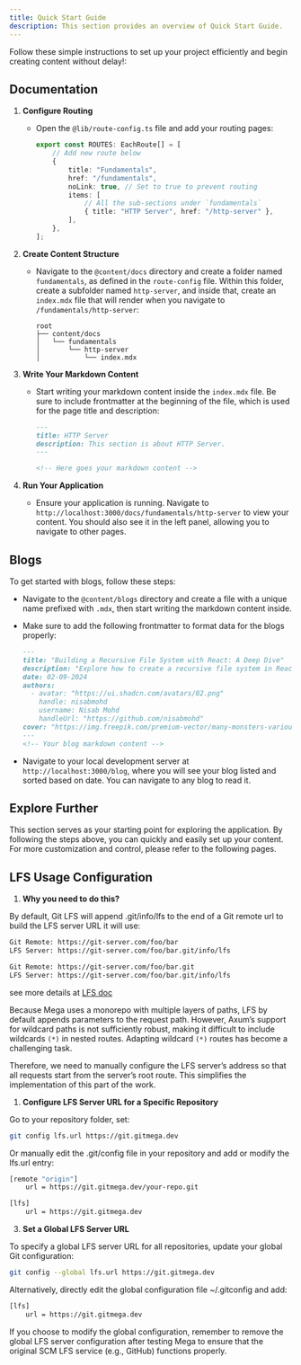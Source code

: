```yaml
---
title: Quick Start Guide
description: This section provides an overview of Quick Start Guide.
---
```


Follow these simple instructions to set up your project efficiently and begin creating content without delay!:

## Documentation

1. **Configure Routing**
   - Open the `@lib/route-config.ts` file and add your routing pages:
     ```typescript
     export const ROUTES: EachRoute[] = [
         // Add new route below
         {
             title: "Fundamentals",
             href: "/fundamentals",
             noLink: true, // Set to true to prevent routing
             items: [
                 // All the sub-sections under `fundamentals`
                 { title: "HTTP Server", href: "/http-server" },
             ],
         },
     ];
     ```

2. **Create Content Structure**
   - Navigate to the `@content/docs` directory and create a folder named `fundamentals`, as defined in the `route-config` file. Within this folder, create a subfolder named `http-server`, and inside that, create an `index.mdx` file that will render when you navigate to `/fundamentals/http-server`:
     ```plaintext
     root
     ├── content/docs
     │   └── fundamentals
     │       └── http-server
     │           └── index.mdx
     ```

3. **Write Your Markdown Content**
   - Start writing your markdown content inside the `index.mdx` file. Be sure to include frontmatter at the beginning of the file, which is used for the page title and description:
     ```markdown showLineNumbers {1-4}
     --- 
     title: HTTP Server
     description: This section is about HTTP Server.
     ---

     <!-- Here goes your markdown content -->
     ```

4. **Run Your Application**
   - Ensure your application is running. Navigate to `http://localhost:3000/docs/fundamentals/http-server` to view your content. You should also see it in the left panel, allowing you to navigate to other pages.


## Blogs

To get started with blogs, follow these steps:

- Navigate to the `@content/blogs` directory and create a file with a unique name prefixed with `.mdx`, then start writing the markdown content inside.

- Make sure to add the following frontmatter to format data for the blogs properly:
  ```markdown
  ---
  title: "Building a Recursive File System with React: A Deep Dive"
  description: "Explore how to create a recursive file system in React. This blog post provides a comprehensive guide on building a file system where folders and files can be nested, added, renamed, and deleted."
  date: 02-09-2024
  authors:
    - avatar: "https://ui.shadcn.com/avatars/02.png"
      handle: nisabmohd
      username: Nisab Mohd
      handleUrl: "https://github.com/nisabmohd"
  cover: "https://img.freepik.com/premium-vector/many-monsters-various-colors-doodle-come-bless-birthday-happy_577083-84.jpg?w=826"
  ---
  <!-- Your blog markdown content -->
  ```

- Navigate to your local development server at `http://localhost:3000/blog`, where you will see your blog listed and sorted based on date. You can navigate to any blog to read it.


## Explore Further

This section serves as your starting point for exploring the application. By following the steps above, you can quickly and easily set up your content. For more customization and control, please refer to the following pages.


## LFS Usage Configuration

1. **Why you need to do this?**

By default, Git LFS will append .git/info/lfs to the end of a Git remote url to build the LFS server URL it will use:
```bash
Git Remote: https://git-server.com/foo/bar
LFS Server: https://git-server.com/foo/bar.git/info/lfs

Git Remote: https://git-server.com/foo/bar.git
LFS Server: https://git-server.com/foo/bar.git/info/lfs
```
see more details at [LFS doc](https://github.com/git-lfs/git-lfs/blob/main/docs/api/server-discovery.md)

Because Mega uses a monorepo with multiple layers of paths, LFS by default appends parameters to the request path. However, Axum’s support for wildcard paths is not sufficiently robust, making it difficult to include wildcards `(*)` in nested routes. Adapting wildcard `(*)` routes has become a challenging task.

Therefore, we need to manually configure the LFS server’s address so that all requests start from the server’s root route. This simplifies the implementation of this part of the work.

1. **Configure LFS Server URL for a Specific Repository**

Go to your repository folder, set:
```bash
git config lfs.url https://git.gitmega.dev
```

Or manually edit the .git/config file in your repository and add or modify the lfs.url entry:

```bash
[remote "origin"]
    url = https://git.gitmega.dev/your-repo.git

[lfs]
    url = https://git.gitmega.dev
```

3. **Set a Global LFS Server URL**

To specify a global LFS server URL for all repositories, update your global Git configuration:

```bash
git config --global lfs.url https://git.gitmega.dev
```
Alternatively, directly edit the global configuration file ~/.gitconfig and add:

```bash
[lfs]
    url = https://git.gitmega.dev
```

<Note type="warning" title="Note">
If you choose to modify the global configuration, remember to remove the global LFS server configuration after testing Mega to ensure that the original SCM LFS service (e.g., GitHub) functions properly.
</Note>